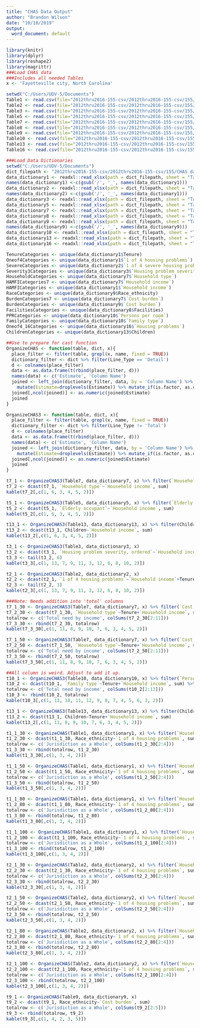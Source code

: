 ```yaml
---
title: "CHAS Data Output"
author: "Brandon Wilson"
date: "10/18/2019"
output:
  word_document: default
---
```



```r
library(knitr)
library(dplyr)
library(reshape2)
library(magrittr)
###Load CHAS data
###Includes all needed Tables
x <- 'Fayetteville city, North Carolina'
```

```r
setwd("C:/Users/UDV-5/Documents")
Table1 <- read.csv(file="2012thru2016-155-csv/2012thru2016-155-csv/155/Table1.csv", header=TRUE, sep=",") 
Table2 <- read.csv(file="2012thru2016-155-csv/2012thru2016-155-csv/155/Table2.csv", header=TRUE, sep=",")
Table3 <- read.csv(file="2012thru2016-155-csv/2012thru2016-155-csv/155/Table3.csv", header=TRUE, sep=",")
Table5 <- read.csv(file="2012thru2016-155-csv/2012thru2016-155-csv/155/Table5.csv", header=TRUE, sep=",")
Table7 <- read.csv(file="2012thru2016-155-csv/2012thru2016-155-csv/155/Table7.csv", header=TRUE, sep=",")
Table8 <- read.csv(file="2012thru2016-155-csv/2012thru2016-155-csv/155/Table8.csv", header=TRUE, sep=",")
Table9 <- read.csv(file="2012thru2016-155-csv/2012thru2016-155-csv/155/Table9.csv", header=TRUE, sep=",")
Table10 <- read.csv(file="2012thru2016-155-csv/2012thru2016-155-csv/155/Table10.csv", header=TRUE, sep=",")
Table13 <- read.csv(file="2012thru2016-155-csv/2012thru2016-155-csv/155/Table13.csv", header=TRUE, sep=",")
Table16 <- read.csv(file="2012thru2016-155-csv/2012thru2016-155-csv/155/Table16.csv", header=TRUE, sep=",")
```
```r
###Load Data Dictionaries
setwd("C:/Users/UDV-5/Documents")
dict_filepath <- "2012thru2016-155-csv/2012thru2016-155-csv/155/CHAS data dictionary 12-16.xlsx"
data_dictionary1 <- readxl::read_xlsx(path = dict_filepath, sheet = "Table 1")
names(data_dictionary1) <-c(gsub('/', '_', names(data_dictionary1)))
data_dictionary2 <- readxl::read_xlsx(path = dict_filepath, sheet = "Table 2")
names(data_dictionary2) <-c(gsub('/', '_', names(data_dictionary1)))
data_dictionary3 <- readxl::read_xlsx(path = dict_filepath, sheet = "Table 3")
data_dictionary5 <- readxl::read_xlsx(path = dict_filepath, sheet = "Table 5")
data_dictionary7 <- readxl::read_xlsx(path = dict_filepath, sheet = "Table 7")
data_dictionary8 <- readxl::read_xlsx(path = dict_filepath, sheet = "Table 8")
data_dictionary9 <- readxl::read_xlsx(path = dict_filepath, sheet = "Table 9") 
names(data_dictionary9) <-c(gsub('/', '_', names(data_dictionary9)))
data_dictionary10 <- readxl::read_xlsx(path = dict_filepath, sheet = "Table 10")
data_dictionary13 <- readxl::read_xlsx(path = dict_filepath, sheet = "Table 13")
data_dictionary16 <- readxl::read_xlsx(path = dict_filepath, sheet = "Table 16")
```

```r
TenureCategories <- unique(data_dictionary1$Tenure)
Oneof4Categories <- unique(data_dictionary1$`1 of 4 housing problems`)
SevereCategories <- unique(data_dictionary2$`1 of 4 severe housing problems`)
Severity3Categories <- unique(data_dictionary3$`Housing problem severity, ordered`)
HouseholdCategories <- unique(data_dictionary7$`Household type`)
HAMFICategories7 <- unique(data_dictionary7$`Household income`)
HAMFICategories <- unique(data_dictionary1$`Household income`)
RaceCategories <- unique(data_dictionary9$Race_ethnicity)
BurdenCategories7 <- unique(data_dictionary7$`Cost burden`)
BurdenCategories <- unique(data_dictionary9$`Cost burden`)
FacilitiesCategories <- unique(data_dictionary8$Facilities)
PPRCategories <- unique(data_dictionary10$`Persons per room`)
FamilyCategories <- unique(data_dictionary10$`Family type`)
Oneof4_16Categories <- unique(data_dictionary16$`Housing problems`)
ChildrenCategories <- unique(data_dictionary13$Children)
```

```r
##Use to prepare for cast function
OrganizeCHAS <- function(table, dict, x){
  place_filter <- filter(table, grepl(x, name, fixed = TRUE))
  dictionary_filter <- dict %>% filter(Line_Type == 'Detail')
  d <- colnames(place_filter)
  data <- as.data.frame(t(rbind(place_filter, d)))
  names(data) <- c('Estimate', 'Column Name')
  joined <- left_join(dictionary_filter, data, by = 'Column Name') %>%
    mutate(Estimate=droplevels(Estimate)) %>% mutate_if(is.factor, as.character)
  joined[,ncol(joined)] <- as.numeric(joined$Estimate)
  joined
}

OrganizeCHAS3 <- function(table, dict, x){
  place_filter <- filter(table, grepl(x, name, fixed = TRUE))
  dictionary_filter <- dict %>% filter(Line_Type != 'Total')
  d <- colnames(place_filter)
  data <- as.data.frame(t(rbind(place_filter, d)))
  names(data) <- c('Estimate', 'Column Name')
  joined <- left_join(dictionary_filter, data, by = 'Column Name') %>%
    mutate(Estimate=droplevels(Estimate)) %>% mutate_if(is.factor, as.character)
  joined[,ncol(joined)] <- as.numeric(joined$Estimate)
  joined
}
```

```r
t7_1 <- OrganizeCHAS3(Table7, data_dictionary7, x) %>% filter(`Household type` != 'All')
t7_2 <- dcast(t7_1, `Household type`~`Household income`, sum)
kable(t7_2[,c(1, 6, 3, 4, 5, 2)])
```

```r
t5_1 <- OrganizeCHAS3(Table5, data_dictionary5, x) %>% filter(`Elderly occupant` != 'All')
t5_2 <- dcast(t5_1, `Elderly occupant`~`Household income`, sum)
kable(t5_2[,c(1, 6, 3, 4, 5, 2)])
```

```r
t13_1 <- OrganizeCHAS3(Table13, data_dictionary13, x) %>% filter(Children==ChildrenCategories[2])
t13_2 <- dcast(t13_1, Children~`Household income`, sum)
kable(t13_2[,c(1, 6, 3, 4, 5, 2)])
```

```r
t3_1 <- OrganizeCHAS3(Table3, data_dictionary3, x)
t3_2 <- dcast(t3_1, `Housing problem severity, ordered`~`Household income`+Tenure, sum)
t3_3 <- tail(t3_2, 6)
kable(t3_3[,c(1, 13, 7, 9, 11, 3, 12, 6, 8, 10, 2)])
```

```r
t2_1 <- OrganizeCHAS3(Table2, data_dictionary2, x)
t2_2 <- dcast(t2_1, `1 of 4 housing problems`~`Household income`+Tenure, sum)
t2_3 <- tail(t2_2, 3)
kable(t2_3[,c(1, 13, 7, 9, 11, 3, 12, 6, 8, 10, 2)])
```

```r
###Note: Needs addition into 'total' columns
t7_1_30 <- OrganizeCHAS3(Table7, data_dictionary7, x) %>% filter(`Cost burden`==BurdenCategories7[2])
t7_2_30 <- dcast(t7_1_30, `Household type`~Tenure+`Household income`, sum) %>% tail(4)
totalrow <- c('Total need by income', colSums(t7_2_30[2:11]))
t7_3_30 <- rbind(t7_2_30, totalrow)
kable(t7_3_30[,c(1, 11, 8, 9, 10, 7, 6, 3, 4, 5, 2)])

t7_1_50 <- OrganizeCHAS3(Table7, data_dictionary7, x) %>% filter(`Cost burden`==BurdenCategories7[4])
t7_2_50 <- dcast(t7_1_50, `Household type`~Tenure+`Household income`, sum) %>% tail(4)
totalrow <- c('Total need by income', colSums(t7_2_50[2:11]))
t7_3_50 <- rbind(t7_2_50, totalrow) 
kable(t7_3_50[,c(1, 11, 8, 9, 10, 7, 6, 3, 4, 5, 2)])
```

```r
##All column is weird. Adjust to add it up.
t10_1 <- OrganizeCHAS3(Table10, data_dictionary10, x) %>% filter(`Persons per room`==PPRCategories[3] | `Persons per room`==PPRCategories[4])
t10_2 <- dcast(t10_1, `Family type`~Tenure+`Household income`, sum) %>% tail(3)
totalrow <- c('Total need by income', colSums(t10_2[2:13]))
t10_3 <- rbind(t10_2, totalrow) 
kable(t10_3[,c(1, 13, 10, 11, 12, 9, 8, 7, 4, 5, 6, 3, 2)])
```

```r
t13_1 <- OrganizeCHAS3(Table13, data_dictionary13, x) %>% filter(Children==ChildrenCategories[2])
t13_2 <- dcast(t13_1, Children~Tenure+`Household income`, sum)
kable(t13_2[,c(1, 11, 8, 9, 10, 7, 6, 3, 4, 5, 2)])
```

```r
t1_1_30 <- OrganizeCHAS(Table1, data_dictionary1, x) %>% filter(`Household income`==HAMFICategories[2])
t1_2_30 <- dcast(t1_1_30, Race_ethnicity~`1 of 4 housing problems`, sum)
totalrow <- c('Jurisdiction as a Whole', colSums(t1_2_30[2:4]))
t1_3_30 <- rbind(totalrow, t1_2_30)
kable(t1_3_30[,c(1, 3, 4, 2)])

t1_1_50 <- OrganizeCHAS(Table1, data_dictionary1, x) %>% filter(`Household income`==HAMFICategories[3])
t1_2_50 <- dcast(t1_1_50, Race_ethnicity~`1 of 4 housing problems`, sum)
totalrow <- c('Jurisdiction as a Whole', colSums(t1_2_50[2:4]))
t1_3_50 <- rbind(totalrow, t1_2_50)
kable(t1_3_50[,c(1, 3, 4, 2)])

t1_1_80 <- OrganizeCHAS(Table1, data_dictionary1, x) %>% filter(`Household income`==HAMFICategories[4])
t1_2_80 <- dcast(t1_1_80, Race_ethnicity~`1 of 4 housing problems`, sum)
totalrow <- c('Jurisdiction as a Whole', colSums(t1_2_80[2:4]))
t1_3_80 <- rbind(totalrow, t1_2_80)
kable(t1_3_80[,c(1, 3, 4, 2)])

t1_1_100 <- OrganizeCHAS(Table1, data_dictionary1, x) %>% filter(`Household income`==HAMFICategories[5])
t1_2_100 <- dcast(t1_1_100, Race_ethnicity~`1 of 4 housing problems`, sum)
totalrow <- c('Jurisdiction as a Whole', colSums(t1_2_100[2:4]))
t1_3_100 <- rbind(totalrow, t1_2_100) 
kable(t1_3_100[,c(1, 3, 4, 2)])
```

```r
t2_1_30 <- OrganizeCHAS(Table2, data_dictionary2, x) %>% filter(`Household income`==HAMFICategories[2])
t2_2_30 <- dcast(t2_1_30, Race_ethnicity~`1 of 4 housing problems`, sum)
totalrow <- c('Jurisdiction as a Whole', colSums(t2_2_30[2:4]))
t2_3_30 <- rbind(totalrow, t2_2_30)
kable(t2_3_30[,c(1, 3, 4, 2)])

t2_1_50 <- OrganizeCHAS(Table2, data_dictionary2, x) %>% filter(`Household income`==HAMFICategories[3])
t2_2_50 <- dcast(t2_1_50, Race_ethnicity~`1 of 4 housing problems`, sum)
totalrow <- c('Jurisdiction as a Whole', colSums(t2_2_50[2:4]))
t2_3_50 <- rbind(totalrow, t2_2_50)
kable(t2_3_50[,c(1, 3, 4, 2)])

t2_1_80 <- OrganizeCHAS(Table2, data_dictionary2, x) %>% filter(`Household income`==HAMFICategories[4])
t2_2_80 <- dcast(t2_1_80, Race_ethnicity~`1 of 4 housing problems`, sum)
totalrow <- c('Jurisdiction as a Whole', colSums(t2_2_80[2:4]))
t2_3_80 <- rbind(totalrow, t2_2_80)
kable(t2_3_80[,c(1, 3, 4, 2)])

t2_1_100 <- OrganizeCHAS(Table2, data_dictionary2, x) %>% filter(`Household income`==HAMFICategories[5])
t2_2_100 <- dcast(t2_1_100, Race_ethnicity~`1 of 4 housing problems`, sum)
totalrow <- c('Jurisdiction as a Whole', colSums(t2_2_100[2:4]))
t2_3_100 <- rbind(totalrow, t2_2_100)
kable(t2_3_100[,c(1, 3, 4, 2)])
```

```r
t9_1 <- OrganizeCHAS(Table9, data_dictionary9, x)
t9_2 <- dcast(t9_1, Race_ethnicity~`Cost burden`, sum)
totalrow <- c('Jurisdiction as a Whole', colSums(t9_2[2:5]))
t9_3 <- rbind(totalrow, t9_2)
kable(t9_3[,c(1, 4, 2, 3, 5)])
```
